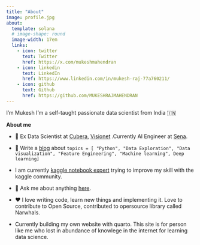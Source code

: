 ```yaml
---
title: "About"
image: profile.jpg
about:
  template: solana
  # image-shape: round
  image-width: 17em
  links:
    - icon: twitter
      text: Twitter
      href: https://x.com/mukeshmahendran
    - icon: linkedin
      text: LinkedIn
      href: https://www.linkedin.com/in/mukesh-raj-77a760211/
    - icon: github
      text: Github
      href: https://github.com/MUKESHRAJMAHENDRAN
---
```


I'm Mukesh I'm a self-taught passionate data scientist from India 🇮🇳

**About me**

- 💼 Ex Data Scientist at [Cubera](https://cubera.co/), [Visionet](https://www.visionet.com/) .Currently AI Engineer at [Sena](https://sena.services/).
 
- 📝  Write a [blog](https://datasherlock.blogspot.com/) about  ``` topics = [ "Python", "Data Exploration", "Data visualization", "Feature Engineering", "Machine learning", Deep learning] ```
  
- I am currently [kaggle notebook expert](https://www.kaggle.com/mukeshrajm) trying to improve my skill with the kaggle community.
  
- 💬 Ask me about anything [here](https://github.com/MUKESHRAJMAHENDRAN/MUKESHRAJMAHENDRAN/issues).
  
-  ❤️ I love writing code, learn new things and implementing it. Love to contribute to Open Source, contributed to opersource library called Narwhals.
  
-  Currently building my own website with quarto. This site is for person like me who lost in abundance of knowlege in the internet for learning data science.

